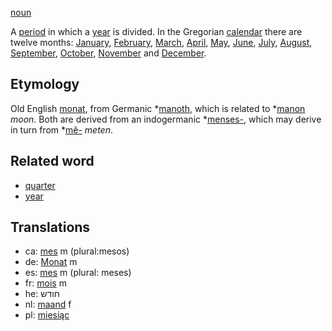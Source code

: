 [[noun]]

A [[period]] in which a [[year]] is divided. In the Gregorian [[calendar]] there are twelve months: [[January]], [[February]], [[March]], [[April]], [[May]], [[June]], [[July]], [[August]], [[September]], [[October]], [[November]] and [[December]].

==Etymology==
Old English [[monat]], from Germanic *[[manoth]], which is related to *[[manon]] ''moon''. Both are derived from an indogermanic *[[menses-]], which may derive in turn from *[[mê-]] ''meten''.

==Related word==

* [[quarter]] 
* [[year]]
==Translations==
*ca: [[mes]] m (plural:mesos)
*de: [[Monat]] m
*es: [[mes]] m (plural: meses)
*fr: [[mois]] m
*he: חודש
*nl: [[maand]] f
*pl: [[miesiąc]]